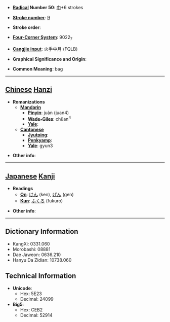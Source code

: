 * '''[[Wiktionary:Chinese radical index| Radical]] Number 50''': [[Wiktionary:Chinese radical index 巾|巾]]+6 strokes

* '''[[Wiktionary:Chinese total strokes index|Stroke number]]''': [[Wiktionary:Chinese total strokes index 9|9]]

* '''Stroke order''': 

* '''[[Wiktionary:Chinese four corner index|Four-Corner System]]''': 9022<sub>7</sub>

* '''[[Wiktionary:Chinese Cangjie index|Cangjie input]]''': 火手中月 (FQLB)

* '''Graphical Significance and Origin''': 

* '''Common Meaning''': bag

----

== [[Chinese]] [[Hanzi]] ==

* '''Romanizations'''
** '''[[Mandarin]]'''
*** '''[[Pinyin]]''': juàn (juan4)
*** '''[[Wade-Giles]]''': chüan<sup>4</sup>
*** '''[[Yale]]''': 
** '''[[Cantonese]]'''
*** '''[[Jyutping]]''':
*** '''[[Penkyamp]]''': 
*** '''[[Yale]]''': gyun3

* '''Other info''': 

----

== [[Japanese]] [[Kanji]] ==

* '''Readings'''
** '''[[On]]''': [[けん]] (ken), [[げん]] (gen)
** '''[[Kun]]''': [[ふくろ]] (fukuro)

* '''Other info''':  

----

== Dictionary Information ==

* KangXi: 0331.060
* Morobashi: 08881
* Dae Jaweon: 0636.210
* Hanyu Da Zidian: 10738.060

== Technical Information ==

* '''Unicode''':
** Hex: 5E23
** Decimal: 24099
* '''Big5''':
** Hex: CEB2
** Decimal: 52914